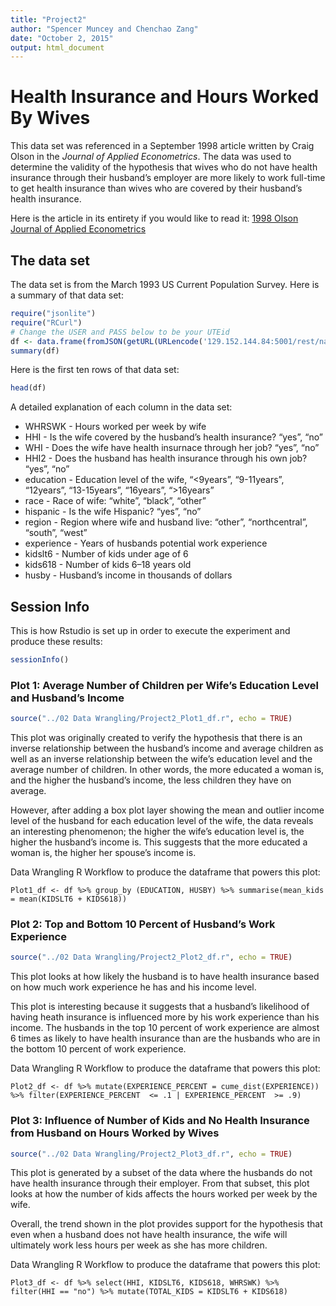 ```yaml
---
title: "Project2"
author: "Spencer Muncey and Chenchao Zang"
date: "October 2, 2015"
output: html_document
---
```

# Health Insurance and Hours Worked By Wives
This data set was referenced in a September 1998 article written by Craig Olson in the *Journal of Applied Econometrics*. The data was used to determine the validity of the hypothesis that wives who do not have health insurance through their husband's employer are more likely to work full-time to get health insurance than wives who are covered by their husband's health insurance. 

Here is the article in its entirety if you would like to read it: [1998 Olson Journal of Applied Econometrics](./Olson-1998-Journal_of_Applied_Econometrics.pdf)

## The data set 
The data set is from the March 1993 US Current Population Survey. Here is a summary of that data set:
```r
require("jsonlite")
require("RCurl")
# Change the USER and PASS below to be your UTEid
df <- data.frame(fromJSON(getURL(URLencode('129.152.144.84:5001/rest/native/?query="select * from hi"'),httpheader=c(DB='jdbc:oracle:thin:@129.152.144.84:1521/PDBF15DV.usuniversi01134.oraclecloud.internal', USER='cs329e_cz4795', PASS='orcl_cz4795', MODE='native_mode', MODEL='model', returnDimensions = 'False', returnFor = 'JSON'), verbose = TRUE), ))
summary(df)
```


Here is the first ten rows of that data set:
```r
head(df)
```

A detailed explanation of each column in the data set:  

* WHRSWK - Hours worked per week by wife
* HHI - Is the wife covered by the husband's health insurance? "yes", "no"
* WHI - Does the wife have health insurnace through her job? "yes", "no"
* HHI2 - Does the husband has health insurance through his own job? "yes", "no"
* education - Education level of the wife, "<9years", "9-11years", "12years", "13-15years", "16years", ">16years"
* race - Race of wife: "white", "black", "other"
* hispanic - Is the wife Hispanic? "yes", "no"
* region - Region where wife and husband live: "other", "northcentral", "south", "west"
* experience - Years of husbands potential work experience
* kidslt6 - Number of kids under age of 6
* kids618 - Number of kids 6–18 years old
* husby - Husband's income in thousands of dollars

## Session Info
This is how Rstudio is set up in order to execute the experiment and produce these results:
```r
sessionInfo()
```

### Plot 1: Average Number of Children per Wife's Education Level and Husband's Income

``` r
source("../02 Data Wrangling/Project2_Plot1_df.r", echo = TRUE)
```

This plot was originally created to verify the hypothesis that there is an inverse relationship between the husband's income and average children as well as an inverse relationship between the wife's education level and the average number of children. In other words, the more educated a woman is, and the higher the husband's income, the less children they have on average.

However, after adding a box plot layer showing the mean and outlier income level of the husband for each education level of the wife, the data reveals an interesting phenomenon; the higher the wife's education level is, the higher the husband's income is. This suggests that the more educated a woman is, the higher her spouse's income is.

Data Wrangling R Workflow to produce the dataframe that powers this plot: 
```
Plot1_df <- df %>% group_by (EDUCATION, HUSBY) %>% summarise(mean_kids = mean(KIDSLT6 + KIDS618))
```
### Plot 2: Top and Bottom 10 Percent of Husband's Work Experience

``` r
source("../02 Data Wrangling/Project2_Plot2_df.r", echo = TRUE)
```

This plot looks at how likely the husband is to have health insurance based on how much work experience he has and his income level.

This plot is interesting because it suggests that a husband's likelihood of having heath insurance is influenced more by his work experience than his income. The husbands in the top 10 percent of work experience are almost 6 times as likely to have health insurance than are the husbands who are in the bottom 10 percent of work experience.

Data Wrangling R Workflow to produce the dataframe that powers this plot: 
```
Plot2_df <- df %>% mutate(EXPERIENCE_PERCENT = cume_dist(EXPERIENCE)) %>% filter(EXPERIENCE_PERCENT  <= .1 | EXPERIENCE_PERCENT  >= .9)
```
### Plot 3: Influence of Number of Kids and No Health Insurance from Husband on Hours Worked by Wives

``` r
source("../02 Data Wrangling/Project2_Plot3_df.r", echo = TRUE)
```

This plot is generated by a subset of the data where the husbands do not have health insurance through their employer. From that subset, this plot looks at how the number of kids affects the hours worked per week by the wife. 

Overall, the trend shown in the plot provides support for the hypothesis that even when a husband does not have health insurance, the wife will ultimately work less hours per week as she has more children.

Data Wrangling R Workflow to produce the dataframe that powers this plot: 
```
Plot3_df <- df %>% select(HHI, KIDSLT6, KIDS618, WHRSWK) %>% filter(HHI == "no") %>% mutate(TOTAL_KIDS = KIDSLT6 + KIDS618)
```
